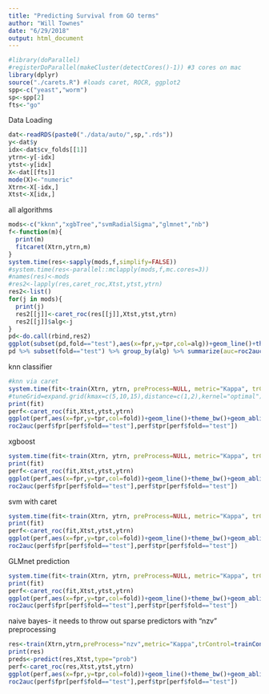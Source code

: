 ```yaml
---
title: "Predicting Survival from GO terms"
author: "Will Townes"
date: "6/29/2018"
output: html_document
---
```


```r
#library(doParallel)
#registerDoParallel(makeCluster(detectCores()-1)) #3 cores on mac
library(dplyr)
source("./carets.R") #loads caret, ROCR, ggplot2
spp<-c("yeast","worm")
sp<-spp[2]
fts<-"go"
```

Data Loading

```r
dat<-readRDS(paste0("./data/auto/",sp,".rds"))
y<-dat$y
idx<-dat$cv_folds[[1]]
ytrn<-y[-idx]
ytst<-y[idx]
X<-dat[[fts]]
mode(X)<-"numeric"
Xtrn<-X[-idx,]
Xtst<-X[idx,]
```

all algorithms

```r
mods<-c("kknn","xgbTree","svmRadialSigma","glmnet","nb")
f<-function(m){
  print(m)
  fitcaret(Xtrn,ytrn,m)
}
system.time(res<-sapply(mods,f,simplify=FALSE))
#system.time(res<-parallel::mclapply(mods,f,mc.cores=3))
#names(res)<-mods
#res2<-lapply(res,caret_roc,Xtst,ytst,ytrn)
res2<-list()
for(j in mods){
  print(j)
  res2[[j]]<-caret_roc(res[[j]],Xtst,ytst,ytrn)
  res2[[j]]$alg<-j
}
pd<-do.call(rbind,res2)
ggplot(subset(pd,fold=="test"),aes(x=fpr,y=tpr,col=alg))+geom_line()+theme_bw()
pd %>% subset(fold=="test") %>% group_by(alg) %>% summarize(auc=roc2auc(fpr,tpr)) %>% arrange(desc(auc))
```

knn classifier

```r
#knn via caret
system.time(fit<-train(Xtrn, ytrn, preProcess=NULL, metric="Kappa", trControl=trainControl("repeatedcv",5,repeats=2),  method="kknn"))
#tuneGrid=expand.grid(kmax=c(5,10,15),distance=c(1,2),kernel="optimal")
print(fit)
perf<-caret_roc(fit,Xtst,ytst,ytrn)
ggplot(perf,aes(x=fpr,y=tpr,col=fold))+geom_line()+theme_bw()+geom_abline(slope=1,intercept=0,alpha=.5)
roc2auc(perf$fpr[perf$fold=="test"],perf$tpr[perf$fold=="test"])
```

xgboost

```r
system.time(fit<-train(Xtrn, ytrn, preProcess=NULL, metric="Kappa", trControl=trainControl("repeatedcv",5,repeats=2),  method="xgbTree"))
print(fit)
perf<-caret_roc(fit,Xtst,ytst,ytrn)
ggplot(perf,aes(x=fpr,y=tpr,col=fold))+geom_line()+theme_bw()+geom_abline(slope=1,intercept=0,alpha=.5)
roc2auc(perf$fpr[perf$fold=="test"],perf$tpr[perf$fold=="test"])
```

svm with caret
```r
system.time(fit<-train(Xtrn, ytrn, preProcess=NULL, metric="Kappa", trControl=trainControl("repeatedcv",5,repeats=2),  method="svmRadialSigma", prob.model=TRUE))
print(fit)
perf<-caret_roc(fit,Xtst,ytst,ytrn)
ggplot(perf,aes(x=fpr,y=tpr,col=fold))+geom_line()+theme_bw()+geom_abline(slope=1,intercept=0,alpha=.5)
roc2auc(perf$fpr[perf$fold=="test"],perf$tpr[perf$fold=="test"])
```

GLMnet prediction

```r
system.time(fit<-train(Xtrn, ytrn, preProcess=NULL, metric="Kappa", trControl=trainControl("repeatedcv",5,repeats=2),  method="glmnet", family="binomial"))
print(fit)
perf<-caret_roc(fit,Xtst,ytst,ytrn)
ggplot(perf,aes(x=fpr,y=tpr,col=fold))+geom_line()+theme_bw()+geom_abline(slope=1,intercept=0,alpha=.5)
roc2auc(perf$fpr[perf$fold=="test"],perf$tpr[perf$fold=="test"])
```

naive bayes- it needs to throw out sparse predictors with "nzv" preprocessing

```r
res<-train(Xtrn,ytrn,preProcess="nzv",metric="Kappa",trControl=trainControl("repeatedcv",3,repeats=1),method="naive_bayes",tuneGrid=expand.grid(laplace=c(0,.5),usekernel=TRUE,adjust=c(0.5,1)))
print(res)
preds<-predict(res,Xtst,type="prob")
perf<-caret_roc(res,Xtst,ytst,ytrn)
ggplot(perf,aes(x=fpr,y=tpr,col=fold))+geom_line()+theme_bw()+geom_abline(slope=1,intercept=0,alpha=.5)
roc2auc(perf$fpr[perf$fold=="test"],perf$tpr[perf$fold=="test"])
```

